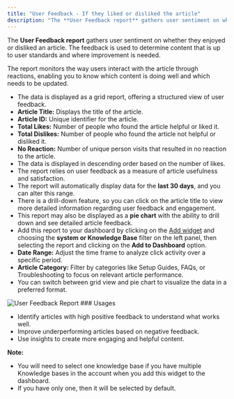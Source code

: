 ```yaml
---
title: "User Feedback - If they liked or disliked the article"
description: "The **User Feedback report** gathers user sentiment on whether they enjoyed or disliked an article. The feedback is used to determine content that is ..."
---
```


The **User Feedback report** gathers user sentiment on whether they enjoyed or disliked an article. The feedback is used to determine content that is up to user standards and where improvement is needed.

The report monitors the way users interact with the article through reactions, enabling you to know which content is doing well and which needs to be updated.

*   The data is displayed as a grid report, offering a structured view of user feedback.
*   **Article Title:** Displays the title of the article.
*   **Article ID:** Unique identifier for the article.
*   **Total Likes:** Number of people who found the article helpful or liked it.
*   **Total Dislikes:** Number of people who found the article not helpful or disliked it.
*   **No Reaction:** Number of unique person visits that resulted in no reaction to the article.
*   The data is displayed in descending order based on the number of likes.
*   The report relies on user feedback as a measure of article usefulness and satisfaction.
*   The report will automatically display data for the **last 30 days**, and you can alter this range.
*   There is a drill-down feature, so you can click on the article title to view more detailed information regarding user feedback and engagement.
*   This report may also be displayed as a **pie chart** with the ability to drill down and see detailed article feedback.
*   Add this report to your dashboard by clicking on the [Add widget](https://support.salesmate.io/hc/en-us/articles/360049849771-Manage-widgets-and-filters) and choosing the **system or Knowledge Base** filter on the left panel, then selecting the report and clicking on the **Add to Dashboard** option.
*   **Date Range:** Adjust the time frame to analyze click activity over a specific period.
*   **Article Category:** Filter by categories like Setup Guides, FAQs, or Troubleshooting to focus on relevant article performance.
*   You can switch between grid view and pie chart to visualize the data in a preferred format.

<img src="https://support.salesmate.io/hc/article_attachments/47643546676377" alt="User Feedback Report" />
### Usages

*   Identify articles with high positive feedback to understand what works well.
*   Improve underperforming articles based on negative feedback.
*   Use insights to create more engaging and helpful content.

<Note>


**Note:**

*   You will need to select one knowledge base if you have multiple Knowledge bases in the account when you add this widget to the dashboard.
*   If you have only one, then it will be selected by default.


</Note>